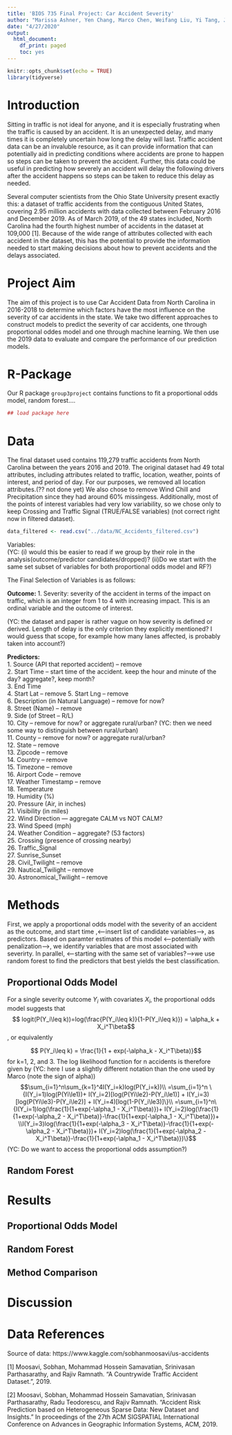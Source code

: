 ```yaml
---
title: 'BIOS 735 Final Project: Car Accident Severity'
author: "Marissa Ashner, Yen Chang, Marco Chen, Weifang Liu, Yi Tang, Joyce Yan"
date: "4/27/2020"
output:
  html_document:
    df_print: paged
    toc: yes
---
```


```r
knitr::opts_chunk$set(echo = TRUE)
library(tidyverse)
```

# Introduction 

Sitting in traffic is not ideal for anyone, and it is especially frustrating when the traffic is caused by an accident. It is an unexpected delay, and many times it is completely uncertain how long the delay will last. Traffic accident data can be an invaluble resource, as it can provide information that can potentially aid in predicting conditions where accidents are prone to happen so steps can be taken to prevent the accident. Further, this data could be useful in predicting how severely an accident will delay the following drivers after the accident happens so steps can be taken to reduce this delay as needed. 

Several computer scientists from the Ohio State University present exactly this: a dataset of traffic accidents from the contiguous United States, covering 2.95 million accidents with data collected between February 2016 and December 2019. As of March 2019, of the 49 states included, North Carolina had the fourth highest number of accidents in the dataset at 109,000 [1]. Because of the wide range of attributes collected with each accident in the dataset, this has the potential to provide the information needed to start making decisions about how to prevent accidents and the delays associated.

# Project Aim 

The aim of this project is to use Car Accident Data from North Carolina in 2016-2018 to determine which factors have the most influence on the severity of car accidents in the state. We take two different approaches to construct models to predict the severity of car accidents, one through proportional oddes model and one through machine learning. We then use the 2019 data to evaluate and compare the performance of our prediction models.

# R-Package

Our R package `group3project` contains functions to fit a proportional odds model, random forest....

```r
## load package here 
```

# Data

The final dataset used contains 119,279 traffic accidents from North Carolina between the years 2016 and 2019. The original dataset had 49 total attributes, including attributes related to traffic, location, weather, points of interest, and period of day. For our purposes, we removed all location attributes.(?? not done yet) We also chose to remove Wind Chill and Precipitation since they had around 60% missingess. Additionally, most of the points of interest variables had very low variability, so we chose only to keep Crossing and Traffic Signal (TRUE/FALSE variables) (not correct right now in filtered dataset).

```r
data_filtered <- read.csv("../data/NC_Accidents_filtered.csv")
```

Variables:  
      (YC: (i) would this be easier to read if we group by their role in the analysis(outcome/predictor candidates/dropped)?
           (ii)Do we start with the same set subset of variables for both proportional odds model and RF?)
           
The Final Selection of Variables is as follows: 

**Outcome: **
1. Severity:  severity of the accident in terms of the impact on traffic, which is an integer from 1 to 4 with increasing impact. This is an ordinal variable and the outcome of interest.  

(YC: the dataset and paper is rather vague on how severity is defined or derived. Length of delay is the only criterion they explicitly mentioned? I would guess that scope, for example how many lanes affected, is probably taken into account?)

**Predictors: **  
1. Source (API that reported accident) -- remove  
2. Start Time -- start time of the accident. keep the hour and minute of the day? aggregate?, keep month?  
3. End Time   
4. Start Lat -- remove 
5. Start Lng -- remove  
6. Description (in Natural Language) -- remove for now?  
8. Street (Name) -- remove  
9. Side (of Street -- R/L)  
10. City -- remove for now? or aggregate rural/urban? (YC: then we need some way to distinguish between rural/urban)  
11. County -- remove for now? or aggregate rural/urban?  
12. State -- remove  
13. Zipcode -- remove   
14. Country -- remove  
15. Timezone -- remove   
16. Airport Code -- remove  
17. Weather Timestamp -- remove  
18. Temperature   
19. Humidity (%)  
20. Pressure (Air, in inches)  
21. Visibility (in miles)   
22. Wind Direction --- aggregate CALM vs NOT CALM?  
23. Wind Speed (mph)   
24. Weather Condition -- aggregate? (53 factors)  
25. Crossing (presence of crossing nearby)  
26. Traffic_Signal   
27. Sunrise_Sunset   
28. Civil_Twilight -- remove  
29. Nautical_Twilight -- remove  
30. Astronomical_Twilight -- remove  

# Methods 
First, we apply a proportional odds model with the severity of an accident as the outcome, and start time ,<---insert list of candidate variables--->, as predictors. Based on paramter estimates of this model <---potentially with penalization--->, we identify variables that are most associated with severirty. In parallel, <--starting with the same set of variables?-->we use random forest to find the predictors that best yields the best classification.  



## Proportional Odds Model  
For a single severity outcome $Y_i$ with covariates $X_i$, the proportional odds model suggests that 
$$ logit(P(Y_i\leq k))=log(\frac{P(Y_i\leq k)}{1-P(Y_i\leq k)}) = \alpha_k + X_i^T\beta$$
, or equivalently

$$ P(Y_i\leq k) = \frac{1}{1 + exp(-\alpha_k - X_i^T\beta)}$$
for k=1, 2, and 3. The log likelihood function for n accidents is therefore given by (YC: here I use a slightly different notation than the one used by Marco (note the sign of alpha))
$$\sum_{i=1}^n\sum_{k=1}^4I(Y_i=k)log(P(Y_i=k))\\
=\sum_{i=1}^n \{I(Y_i=1)log(P(Yi\le1))+ I(Y_i=2)[log(P(Yi\le2)-P(Y_i\le1)] + I(Y_i=3)[log(P(Yi\le3)-P(Y_i\le2)] + I(Y_i=4)[log(1-P(Y_i\le3)]\}\\
=\sum_{i=1}^n\{I(Y_i=1)log(\frac{1}{1+exp(-\alpha_1 - X_i^T\beta)})+ I(Y_i=2)log(\frac{1}{1+exp(-\alpha_2 - X_i^T\beta)}-\frac{1}{1+exp(-\alpha_1 - X_i^T\beta)})+ \\I(Y_i=3)log(\frac{1}{1+exp(-\alpha_3 - X_i^T\beta)}-\frac{1}{1+exp(-\alpha_2 - X_i^T\beta)})+ I(Y_i=2)log(\frac{1}{1+exp(-\alpha_2 - X_i^T\beta)}-\frac{1}{1+exp(-\alpha_1 - X_i^T\beta)})\}$$
(YC: Do we want to access the proportional odds assumption?)

## Random Forest

# Results 

## Proportional Odds Model 

## Random Forest

## Method Comparison 

# Discussion 

# Data References 

Source of data: https://www.kaggle.com/sobhanmoosavi/us-accidents

[1] Moosavi, Sobhan, Mohammad Hossein Samavatian, Srinivasan Parthasarathy, and Rajiv
      Ramnath. “A Countrywide Traffic Accident Dataset.”, 2019.
  
[2] Moosavi, Sobhan, Mohammad Hossein Samavatian, Srinivasan Parthasarathy, Radu
      Teodorescu, and Rajiv Ramnath. "Accident Risk Prediction based on Heterogeneous
      Sparse Data: New Dataset and Insights." In proceedings of the 27th ACM SIGSPATIAL
      International Conference on Advances in Geographic Information Systems, ACM, 2019.

